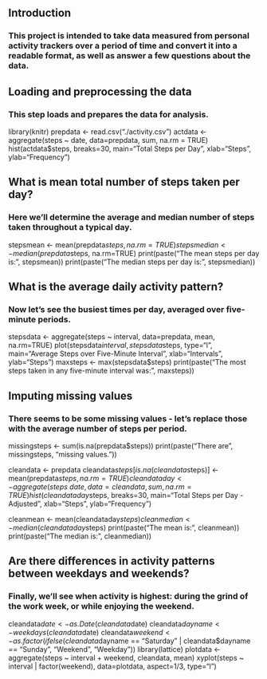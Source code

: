 ## Introduction
### This project is intended to take data measured from personal activity trackers over a period of time and convert it into a readable format, as well as answer a few questions about the data.

## Loading and preprocessing the data
### This step loads and prepares the data for analysis.

library(knitr)
prepdata <- read.csv("./activity.csv")
actdata <- aggregate(steps ~ date, data=prepdata, sum, na.rm = TRUE)
hist(actdata$steps, breaks=30, main="Total Steps per Day", xlab="Steps", ylab="Frequency")

## What is mean total number of steps taken per day?
### Here we'll determine the average and median number of steps taken throughout a typical day.

stepsmean <- mean(prepdata$steps, na.rm=TRUE)
stepsmedian <- median(prepdata$steps, na.rm=TRUE)
print(paste("The mean steps per day is:", stepsmean))
print(paste("The median steps per day is:", stepsmedian))

## What is the average daily activity pattern?
### Now let's see the busiest times per day, averaged over five-minute periods.

stepsdata <- aggregate(steps ~ interval, data=prepdata, mean, na.rm=TRUE)
plot(stepsdata$interval, stepsdata$steps, type="l", main="Average Steps over Five-Minute Interval", xlab="Intervals", ylab="Steps")
maxsteps <- max(stepsdata$steps)
print(paste("The most steps taken in any five-minute interval was:", maxsteps))

## Imputing missing values
### There seems to be some missing values - let's replace those with the average number of steps per period.

missingsteps <- sum(is.na(prepdata$steps))
print(paste("There are", missingsteps, "missing values."))

cleandata <- prepdata
cleandata$steps[is.na(cleandata$steps)] <- mean(prepdata$steps, na.rm=TRUE)
cleandataday <- aggregate(steps ~ date, data=cleandata, sum, na.rm=TRUE)
hist(cleandataday$steps, breaks=30, main="Total Steps per Day - Adjusted", xlab="Steps", ylab="Frequency")

cleanmean <- mean(cleandataday$steps)
cleanmedian <- median(cleandataday$steps)
print(paste("The mean is:", cleanmean))
print(paste("The median is:", cleanmedian))

## Are there differences in activity patterns between weekdays and weekends?
### Finally, we'll see when activity is highest: during the grind of the work week, or while enjoying the weekend.

cleandata$date <- as.Date(cleandata$date)
cleandata$dayname <- weekdays(cleandata$date)
cleandata$weekend <- as.factor(ifelse(cleandata$dayname == "Saturday" | cleandata$dayname == "Sunday", "Weekend", "Weekday"))
library(lattice)
plotdata <- aggregate(steps ~ interval + weekend, cleandata, mean)
xyplot(steps ~ interval | factor(weekend), data=plotdata, aspect=1/3, type="l")